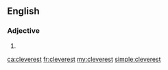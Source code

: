 ==English==

===Adjective===
{{head|en}}

# {{en-superlative of|clever}}

[[ca:cleverest]]
[[fr:cleverest]]
[[my:cleverest]]
[[simple:cleverest]]